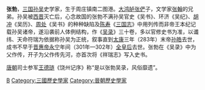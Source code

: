 '''张勃'''{{BD|3世纪||4世纪|catIdx=Z}}，[[三国|三国]][[孙吴|孙吴]]史学家，生于周庄镇南二图港。[[大鸿胪|大鸿胪]][[张俨_(三国)|张俨]]子，文学家[[张翰_(晋朝)|张翰]]的兄弟。孙吴被[[西晋|西晋]]灭亡后，心念故国的张勃不满孙吴官史《吴书》、环济《吴纪》、[[胡冲|胡冲]]《吴历》、[[周处|周处]]《吴书》的种种缺陷及[[陈寿|陈寿]]《[[三国志|三国志]]》中用列传而非帝王本纪记载孙吴诸帝，遂沿袭前人体例结构，作《[[吴录|吴录]]》三十卷，多以官修史书为准，以谶纬、天命符瑞为依据称孙吴为正统，叙事直到[[太康_(西晋)|太康]]三年（283年）末帝[[孙皓|孙皓]]去世，成书不早于[[晋惠帝|晋惠帝]][[永宁_(晋惠帝)|永宁]]年间（301年—302年）[[全皇后_(孙亮)|全皇后]]去世。张勃在《吴录》中为父作传，开子为父作传先河，亦首次将《祥瑞志》写入史书。

[[唐朝|唐朝]]司士参军[[王德琏|王德琏]]《饶州记序》称“是以张勃吴录，风俗靡遗”。

{{DEFAULTSORT:Z}}
[[Category:吴郡张氏|B]]
[[Category:三國歷史學家|Category:三國歷史學家]]
[[Category:晉朝歷史學家|Category:晉朝歷史學家]]